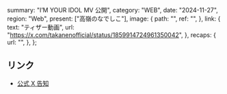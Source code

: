   summary: "I’M YOUR IDOL MV 公開",
  category: "WEB",
  date: "2024-11-27",
  region: "Web",
  present: ["高嶺のなでしこ"],
  image: {
    path: "",
    ref: "",
  },
  link: {
    text: "ティザー動画",
    url: "https://x.com/takanenofficial/status/1859914724961350042",
  },
  recaps: {
    url: "",
  },
};

## リンク

- [公式 X 告知](https://x.com/takanenofficial/status/1859914724961350042)
